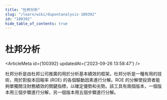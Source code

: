 ```yaml
---
title: "杜邦分析"
slug: "/learn/wiki/dupontanalysis-100392"
id: "100392"
hide_table_of_contents: true
---
```



# 杜邦分析

<ArticleMeta id={100392} updatedAt={'2023-09-26 13:58:47'} />
<div className='border-solid border-b border-t-0 my-4 border-[var(--ifm-color-gray-300)]' />

杜邦分析是由杜邦公司推廣的用於分析基本績效的框架。杜邦分析是一種有用的技術，用於對股本回報率 (ROE) 的各個驅動因素進行分解。ROE 的分解使投資者能夠單獨關注財務績效的關鍵指標，以確定優勢和劣勢。該工具有兩個版本，一個版本用三個步驟進行分解，另一個版本用五個步驟進行分解。
